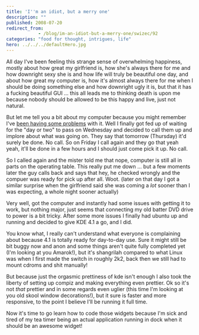 ```yaml
---
title: 'I''m an idiot, but a merry one'
description: ""
published: 2008-07-20
redirect_from: 
            - /blog/im-an-idiot-but-a-merry-one/swizec/92
categories: "food for thought, intrigues, life"
hero: ../../../defaultHero.jpg
---
```

All day I&#x27;ve been feeling this strange sense of overwhelming happiness, mostly about how great my girlfriend is, how she&#x27;s always there for me and how downright sexy she is and how life will truly be beautiful one day, and about how great my computer is, how it&#x27;s almost always there for me when I should be doing something else and how downright ugly it is, but that it has a fucking beautiful GUI ... this all leads me to thinking death is upon me because nobody should be allowed to be this happy and live, just not natural.

But let me tell you a bit about my computer because you might remember I&#x27;ve [been having some problems](http://swizec.com/index.php/mode=news/id=336) with it. Well I finally got fed up of waiting for the &quot;day or two&quot; to pass on Wednesday and decided to call them up and implore about what was going on. They say that tomorrow (Thursday) it&#x27;d surely be done. No call. So on Friday I call again and they go that yeah yeah, it&#x27;ll be done in a few hours and I should just come pick it up. No call.

So I called again and the mister told me that nope, computer is still all in parts on the operating table. This really put me down ... but a few moments later the guy calls back and says that hey, he checked wrongly and the compuer was ready for pick up after all. Woot. (later on that day I got a similar surprise when the girlfriend said she was coming a _lot_ sooner than I was expecting, a whole night sooner actually)

Very well, got the computer and instantly had some issues with getting it to work, but nothing major, just seems that connecting my old batter DVD drive to power is a bit tricky. After some more issues I finally had ubuntu up and running and decided to give KDE 4.1 a go, and I did.

You know what, I really can&#x27;t understand what everyone is complaining about because 4.1 is totally ready for day-to-day use. Sure it might still be bit buggy now and anon and some things aren&#x27;t quite fully completed yet (I&#x27;m looking at you Amarok!), but it&#x27;s shangrilah compared to what Linux was when I first made the switch in roughly 2k2, back then we still had to mount cdroms and shit manually!

But because just the orgasmic prettiness of kde isn&#x27;t enough I also took the liberty of setting up compiz and making everything even prettier. Ok so it&#x27;s not _that_ prettier and in some regards even uglier (this time I&#x27;m looking at you old skool window decorations!), but it sure is faster and more responsive, to the point I believe I&#x27;ll be running it full time.

Now it&#x27;s time to go learn how to code those widgets because I&#x27;m sick and tired of my tea timer being an actual application running in dock when it should be an awesome widget!